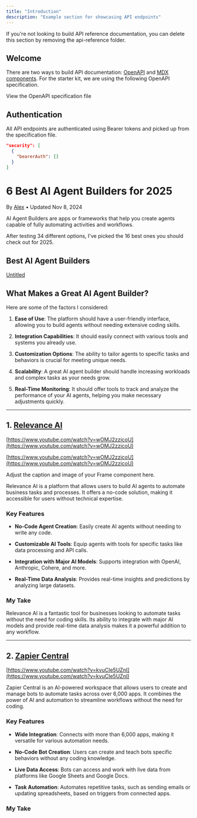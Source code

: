 ```yaml
---
title: "Introduction"
description: "Example section for showcasing API endpoints"
---
```


<Note>
  If you're not looking to build API reference documentation, you can delete
  this section by removing the api-reference folder.
</Note>

## Welcome

There are two ways to build API documentation: [OpenAPI](https://mintlify.com/docs/api-playground/openapi/setup) and [MDX components](https://mintlify.com/docs/api-playground/mdx/configuration). For the starter kit, we are using the following OpenAPI specification.

<Card title="Plant Store Endpoints" icon="leaf" href="https://github.com/mintlify/starter/blob/main/api-reference/openapi.json">
  View the OpenAPI specification file
</Card>

## Authentication

All API endpoints are authenticated using Bearer tokens and picked up from the specification file.

```json
"security": [
  {
    "bearerAuth": []
  }
]
```

# 6 Best AI Agent Builders for 2025

By [Alex](https://www.notion.so/About-Us-8daa584a0fcb4090b2312d10080218b6?pvs=21) • Updated Nov 8, 2024

AI Agent Builders are apps or frameworks that help you create agents capable of fully automating activities and workflows.

After testing 34 different options, I've picked the 16 best ones you should check out for 2025.

## Best AI Agent Builders

[Untitled](https://www.notion.so/1a660f471f0d47308c00018439548f26?pvs=21)

## What Makes a Great AI Agent Builder?

Here are some of the factors I considered:

1. **Ease of Use**: The platform should have a user-friendly interface, allowing you to build agents without needing extensive coding skills.

2. **Integration Capabilities**: It should easily connect with various tools and systems you already use.

3. **Customization Options**: The ability to tailor agents to specific tasks and behaviors is crucial for meeting unique needs.

4. **Scalability**: A great AI agent builder should handle increasing workloads and complex tasks as your needs grow.

5. **Real-Time Monitoring**: It should offer tools to track and analyze the performance of your AI agents, helping you make necessary adjustments quickly.

***

## 1. [Relevance AI](https://relevanceai.com/)

[https://www.youtube.com/watch?v=wOMJ2zzicoU](https://www.youtube.com/watch?v=wOMJ2zzicoU)

[https://www.youtube.com/watch?v=wOMJ2zzicoU](https://www.youtube.com/watch?v=wOMJ2zzicoU)





<Accordion title="New Accordion" defaultOpen="false">

</Accordion>



<Frame as="div">
  Adjust the caption and image of your Frame component here.
</Frame>



Relevance AI is a platform that allows users to build AI agents to automate business tasks and processes. It offers a no-code solution, making it accessible for users without technical expertise.

### **Key Features**

* **No-Code Agent Creation**: Easily create AI agents without needing to write any code.

* **Customizable AI Tools**: Equip agents with tools for specific tasks like data processing and API calls.

* **Integration with Major AI Models**: Supports integration with OpenAI, Anthropic, Cohere, and more.

* **Real-Time Data Analysis**: Provides real-time insights and predictions by analyzing large datasets.

### **My Take**

Relevance AI is a fantastic tool for businesses looking to automate tasks without the need for coding skills. Its ability to integrate with major AI models and provide real-time data analysis makes it a powerful addition to any workflow.

***

## 2. [Zapier Central](https://zapier.com/central)

[https://www.youtube.com/watch?v=kvuCIe5UZnI](https://www.youtube.com/watch?v=kvuCIe5UZnI)

Zapier Central is an AI-powered workspace that allows users to create and manage bots to automate tasks across over 6,000 apps. It combines the power of AI and automation to streamline workflows without the need for coding.

### **Key Features**

* **Wide Integration**: Connects with more than 6,000 apps, making it versatile for various automation needs.

* **No-Code Bot Creation**: Users can create and teach bots specific behaviors without any coding knowledge.

* **Live Data Access**: Bots can access and work with live data from platforms like Google Sheets and Google Docs.

* **Task Automation**: Automates repetitive tasks, such as sending emails or updating spreadsheets, based on triggers from connected apps.

### **My Take**